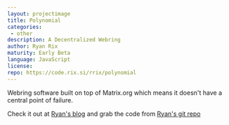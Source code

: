 ```yaml
---
layout: projectimage
title: Polynomial
categories: 
 - other
description: A Decentralized Webring
author: Ryan Rix
maturity: Early Beta
language: JavaScript
license: 
repo: https://code.rix.si/rrix/polynomial
---
```


Webring software built on top of Matrix.org which means it doesn't have a central point of failure.

Check it out at [Ryan's blog](http://whatthefuck.computer/blog/2015/12/06/polynomial-a-decentralized-webring/) and grab the code from [Ryan's git repo](https://code.rix.si/rrix/polynomial)



